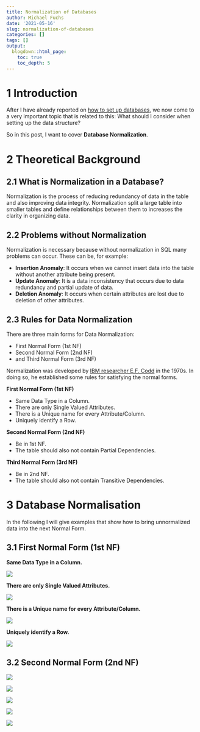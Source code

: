 ```yaml
---
title: Normalization of Databases
author: Michael Fuchs
date: '2021-05-16'
slug: normalization-of-databases
categories: []
tags: []
output:
  blogdown::html_page:
    toc: true
    toc_depth: 5
---
```




# 1 Introduction

After I have already reported on [how to set up databases](https://michael-fuchs-sql.netlify.app/2021/03/07/create-a-database/), we now come to a very important topic that is related to this: What should I consider when setting up the data structure? 

So in this post, I want to cover **Database Normalization**.


# 2 Theoretical Background

## 2.1 What is Normalization in a Database?

Normalization is the process of reducing redundancy of data in the table and also improving data integrity. 
Normalization split a large table into smaller tables and define relationships between them to increases the clarity in organizing data.


## 2.2 Problems without Normalization

Normalization is necessary because without normalization in SQL many problems can occur. These can be, for example:

+ **Insertion Anomaly**: It occurs when we cannot insert data into the table without another attribute being present.
+ **Update Anomaly**: It is a data inconsistency that occurs due to data redundancy and partial update of data.
+ **Deletion Anomaly**: It occurs when certain attributes are lost due to deletion of other attributes.


## 2.3 Rules for Data Normalization

There are three main forms for Data Normalization: 

+ First Normal Form (1st NF)
+ Second Normal Form (2nd NF)
+ and Third Normal Form (3rd NF)


Normalization was developed by [IBM researcher E.F. Codd](https://history-computer.com/edgar-codd-creator-of-the-relational-database/) in the 1970s. In doing so, he established some rules for satisfying the normal forms.


**First Normal Form (1st NF)**

+ Same Data Type in a Column.
+ There are only Single Valued Attributes.
+ There is a Unique name for every Attribute/Column.
+ Uniquely identify a Row.


**Second Normal Form (2nd NF)**

+ Be in 1st NF.
+ The table should also not contain Partial Dependencies.


**Third Normal Form (3rd NF)**

+ Be in 2nd NF.
+ The table should also not contain Transitive Dependencies.




# 3 Database Normalisation

In the following I will give examples that show how to bring unnormalized data into the next Normal Form. 


## 3.1 First Normal Form (1st NF)


**Same Data Type in a Column.**


![](/post/2021-05-16-normalization-of-databases_files/p22p1.png)


**There are only Single Valued Attributes.**

![](/post/2021-05-16-normalization-of-databases_files/p22p2.png)


**There is a Unique name for every Attribute/Column.**

![](/post/2021-05-16-normalization-of-databases_files/p22p3.png)


**Uniquely identify a Row.**

![](/post/2021-05-16-normalization-of-databases_files/p22p4.png)


## 3.2 Second Normal Form (2nd NF)













![](/post/2021-05-16-normalization-of-databases_files/p22p.png)



![](/post/2021-05-16-normalization-of-databases_files/p22p.png)


![](/post/2021-05-16-normalization-of-databases_files/p22p.png)



![](/post/2021-05-16-normalization-of-databases_files/p22p.png)



![](/post/2021-05-16-normalization-of-databases_files/p22p.png)







